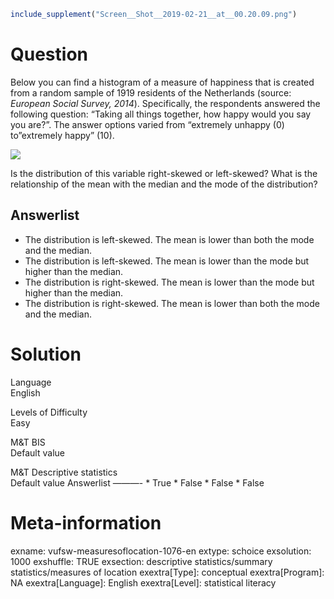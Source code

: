 ```r
include_supplement("Screen__Shot__2019-02-21__at__00.20.09.png")
```

Question
========
Below you can find a histogram of a measure of happiness that is created
from a random sample of 1919 residents of the Netherlands (source:
*European Social Survey, 2014*). Specifically, the respondents answered
the following question: “Taking all things together, how happy would you
say you are?”. The answer options varied from "extremely unhappy (0) to
"extremely happy" (10).  
  
![](Screen__Shot__2019-02-21__at__00.20.09.png)
  
Is the distribution of this variable right-skewed or left-skewed? What
is the relationship of the mean with the median and the mode of the
distribution?

Answerlist
----------
* The distribution is left-skewed. The mean is lower than both the mode
  and the median.
* The distribution is left-skewed. The mean is lower than the mode but
  higher than the median.
* The distribution is right-skewed. The mean is lower than the mode but
  higher than the median.
* The distribution is right-skewed. The mean is lower than both the mode
  and the median.

Solution
========











Language  
English

Levels of Difficulty  
Easy

M&T BIS  
Default value

M&T Descriptive statistics  
Default value
Answerlist
----------
* True
* False
* False
* False

Meta-information
================
exname: vufsw-measuresoflocation-1076-en
extype: schoice
exsolution: 1000
exshuffle: TRUE
exsection: descriptive statistics/summary statistics/measures of location
exextra[Type]: conceptual
exextra[Program]: NA
exextra[Language]: English
exextra[Level]: statistical literacy

